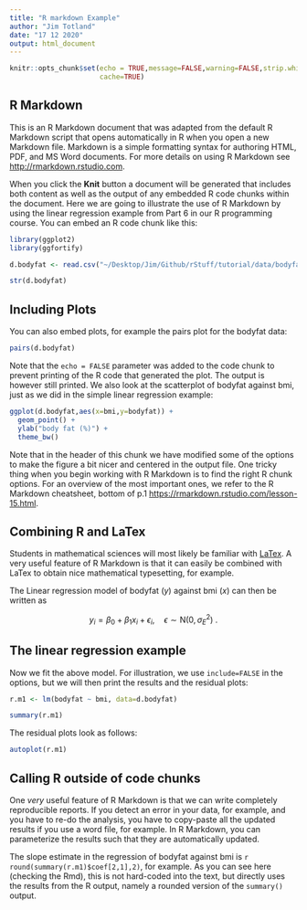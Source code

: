 ```yaml
---
title: "R markdown Example"
author: "Jim Totland"
date: "17 12 2020"
output: html_document
---
```


```r
knitr::opts_chunk$set(echo = TRUE,message=FALSE,warning=FALSE,strip.white=TRUE,prompt=FALSE,
                      cache=TRUE)
```



## R Markdown

This is an R Markdown document that was adapted from the default R Markdown script that opens automatically in R when you open a new Markdown file. Markdown is a simple formatting syntax for authoring HTML, PDF, and MS Word documents. For more details on using R Markdown see <http://rmarkdown.rstudio.com>.

When you click the **Knit** button a document will be generated that includes both content as well as the output of any embedded R code chunks within the document. Here we are going to illustrate the use of R Markdown by using the linear regression example from Part 6 in our R programming course. You can embed an R code chunk like this:

```r
library(ggplot2)
library(ggfortify)

d.bodyfat <- read.csv("~/Desktop/Jim/Github/rStuff/tutorial/data/bodyfat.csv")

str(d.bodyfat)
```



## Including Plots

You can also embed plots, for example the pairs plot for the bodyfat data:

```r
pairs(d.bodyfat)
```

Note that the `echo = FALSE` parameter was added to the code chunk to prevent printing of the R code that generated the plot. The output is however still printed. We also look at the scatterplot of bodyfat against bmi, just as we did in the simple linear regression example:

```r
ggplot(d.bodyfat,aes(x=bmi,y=bodyfat)) + 
  geom_point() +
  ylab("body fat (%)") +
  theme_bw()
```

Note that in the header of this chunk we have modified some of the options to make the figure a bit nicer and centered in the output file. One tricky thing when you begin working with R Markdown is to find the right R chunk options. For an overview of the most important ones, we refer to the R Markdown cheatsheet, bottom of p.1 <https://rmarkdown.rstudio.com/lesson-15.html>.


## Combining R and LaTex

Students in mathematical sciences will most likely be familiar with [LaTex](https://www.latex-project.org/). A very useful feature of R Markdown is that it can easily be combined with LaTex to obtain nice mathematical typesetting, for example.

The Linear regression model of bodyfat ($y$) against bmi ($x$) can then be written as

$$y_i = \beta_0 + \beta_1 x_i + \epsilon_i, \quad \epsilon \sim \mathsf{N}(0,\sigma_E^2) \ .$$

## The linear regression example

Now we fit the above model. For illustration, we use `include=FALSE` in the options, but we will then print the results and the residual plots:

```r
r.m1 <- lm(bodyfat ~ bmi, data=d.bodyfat)
```

```r
summary(r.m1)
```

The residual plots look as follows:

```r
autoplot(r.m1)
```


## Calling R outside of code chunks

One *very* useful feature of R Markdown is that we can write completely reproducible reports. If you detect an error in your data, for example, and you have to re-do the analysis, you have to copy-paste all the updated results if you use a word file, for example. In R Markdown, you can parameterize the results such that they are automatically updated. 

The slope estimate in the regression of bodyfat against bmi is `r round(summary(r.m1)$coef[2,1],2)`, for example. As you can see here (checking the Rmd), this is not hard-coded into the text, but directly uses the results from the R output, namely a rounded version of the `summary()` output.
